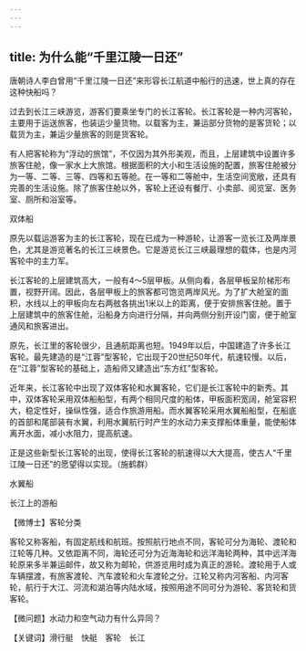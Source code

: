 ```yaml
---
---
---
```

title: 为什么能“千里江陵一日还”
---




唐朝诗人李白曾用“千里江陵一日还”来形容长江航道中船行的迅速，世上真的存在这种快船吗？

过去到长江三峡游览，游客们要乘坐专门的长江客轮。长江客轮是一种内河客轮，主要用于运送旅客，也装运少量货物。以载客为主，兼运部分货物的是客货轮；以载货为主，兼运少量旅客的则是货客轮。

有人把客轮称为“浮动的旅馆”，不仅因为其外形美观，而且，上层建筑中设置许多旅客住舱，像一家水上大旅馆。根据面积的大小和生活设施的配置，旅客住舱被分为一等、二等、三等、四等和五等舱。在一等和二等舱中，生活空间宽敞，还具有完善的生活设施。除了旅客住舱以外，客轮上还设有餐厅、小卖部、阅览室、医务室、厕所和浴室等。

双体船



原先以载运游客为主的长江客轮，现在已成为一种游轮，让游客一览长江及两岸景色，尤其是游览著名的长江三峡景色。它是游览长江三峡最理想的载体，也是内河客轮中的主力军。

长江客轮的上层建筑高大，一般有4～5层甲板。从侧向看，各层甲板呈阶梯形布置，视野开阔。因此，各层甲板上的旅客都可饱览两岸风光。为了扩大舱室的面积，水线以上的甲板向左右两舷各挑出1米以上的距离，便于安排旅客住舱。置于上层建筑中的旅客住舱，沿船身方向进行分隔，并向两侧分别开设门窗，便于舱室通风和旅客进出。

原先，长江里的客轮很少，且通航距离也短。1949年以后，中国建造了许多长江客轮。最先建造的是“江蓉”型客轮，它出现于20世纪50年代，航速较慢。以后，在“江蓉”型客轮的基础上，造船师又建造出“东方红”型客轮。

近年来，长江客轮中出现了双体客轮和水翼客轮，它们是长江客轮中的新秀。其中，双体客轮采用双体船船型，有两个相同尺度的船体，甲板面积宽阔，舱室容积大，稳定性好，操纵性强，适合作旅游用船。而水翼客轮采用水翼船船型，在船底的首部和尾部装有水翼，利用水翼航行时产生的水动力来支撑船体重量，能使船体离开水面，减小水阻力，提高航速。

正是这些新型长江客轮的出现，使得长江客轮的航速得以大大提高，使古人“千里江陵一日还”的愿望得以实现。（施鹤群）

水翼船



长江上的游船





【微博士】客轮分类

客轮又称客船，有固定航线和航班。按照航行地点不同，客轮可分为海轮、渡轮和江轮等几种。又依距离不同，海轮还可分为近海海轮和远洋海轮两种，其中远洋海轮原来多半兼运邮件，故又称为邮轮，供游览用时成为真正的游轮。渡轮用于人或车辆摆渡，有旅客渡轮、汽车渡轮和火车渡轮之分。江轮又称内河客船、内河客轮，航行于大江、河流和湖泊等内陆水域，按照用途不同可分为游轮、客货轮和货客轮。

【微问题】水动力和空气动力有什么异同？

【关键词】滑行艇　快艇　客轮　长江